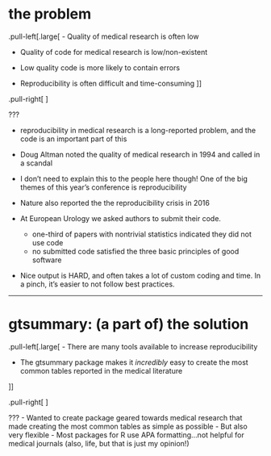 # the problem

.pull-left[.large[
- Quality of medical research is often low

- Quality of code for medical research is low/non-existent

- Low quality code is more likely to contain errors

- Reproducibility is often difficult and time-consuming
]]

.pull-right[
<p align="center"><img src="images/reproducibility-graphic-online1.jpeg" width=90%></p>
]


???

- reproducibility in medical research is a long-reported problem, and the code is an important part of this

- Doug Altman noted the quality of medical research in 1994 and called in a scandal

- I don't need to explain this to the people here though! One of the big themes of this year's conference is reproducibility

- Nature also reported the the reproducibility crisis in 2016

- At European Urology we asked authors to submit their code.
    - one-third of papers with nontrivial statistics indicated they did not use code
    - no submitted code satisfied the three basic principles of good software
    
- Nice output is HARD, and often takes a lot of custom coding and time. In a pinch, it's easier to not follow best practices.


---
# gtsummary: (a part of) the solution

.pull-left[.large[
- There are many tools available to increase reproducibility

- The gtsummary package makes it _incredibly_ easy to create the most common tables reported in the medical literature

]]

.pull-right[
<p align="center"><img src="images/logo.png" width=90%></p>
]



???
- Wanted to create package geared towards medical research that made creating the most common tables as simple as possible
    - But also very flexible
    - Most packages for R use APA formatting...not helpful for medical journals (also, life, but that is just my opinion!)

